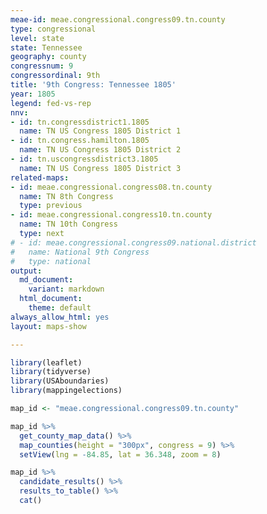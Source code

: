 ```yaml
---
meae-id: meae.congressional.congress09.tn.county
type: congressional
level: state
state: Tennessee
geography: county
congressnum: 9
congressordinal: 9th
title: '9th Congress: Tennessee 1805'
year: 1805
legend: fed-vs-rep
nnv:
- id: tn.congressdistrict1.1805
  name: TN US Congress 1805 District 1
- id: tn.congress.hamilton.1805
  name: TN US Congress 1805 District 2
- id: tn.uscongressdistrict3.1805
  name: TN US Congress 1805 District 3
related-maps:
- id: meae.congressional.congress08.tn.county
  name: TN 8th Congress
  type: previous
- id: meae.congressional.congress10.tn.county
  name: TN 10th Congress
  type: next
# - id: meae.congressional.congress09.national.district
#   name: National 9th Congress
#   type: national
output:
  md_document:
    variant: markdown
  html_document:
    theme: default
always_allow_html: yes
layout: maps-show

---
```


```r
library(leaflet)
library(tidyverse)
library(USAboundaries)
library(mappingelections)

map_id <- "meae.congressional.congress09.tn.county"
```

<div class="map">

```r
map_id %>%
  get_county_map_data() %>%
  map_counties(height = "300px", congress = 9) %>% 
  setView(lng = -84.85, lat = 36.348, zoom = 8)
```

</div>

<div class="results-table">

```r
map_id %>%
  candidate_results() %>%
  results_to_table() %>%
  cat()
```

</div>
